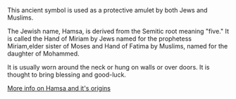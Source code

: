 {{rfd}}
This ancient symbol is used as a protective amulet by both Jews and Muslims.

The Jewish name, Hamsa, is derived from the Semitic root meaning "five." It is called the Hand of Miriam by Jews named for the prophetess Miriam,elder sister of Moses and Hand of Fatima by Muslims, named for the daughter of Mohammed. 

It is usually worn around the neck or hung on walls or over doors. It is thought to bring blessing and good-luck.


[http://www.maznayim.com/hamsa/hamsa.htm More info on Hamsa and it's origins]